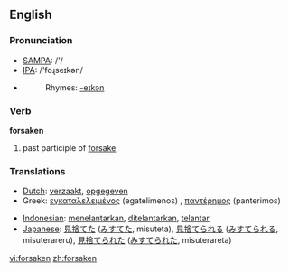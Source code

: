 ==English==

=== Pronunciation ===
*[[w:SAMPA|SAMPA]]: /'/
*[[w:IPA|IPA]]: /'foɻseɪkən/
*{{audio|en-us-forsaken.ogg|Audio (US)}}
*:Rhymes: [[Rhymes:English:-eɪkən|-eɪkən]]

=== Verb ===

'''forsaken'''

# past participle of [[forsake]]

=== Translations ===
{{top}}
*[[Dutch]]: [[verzaakt]], [[opgegeven]]
*Greek: [[εγκαταλελειμένος]] (egatelimenos) {{m}}, [[παντέρημος]] (panterimos) {{m}}
{{mid}}
*[[Indonesian]]: [[telantar|menelantarkan]], [[telantar|ditelantarkan]], [[telantar]]
*[[Japanese]]: [[見捨てた]] ([[みすてた]], misuteta), [[見捨てられる]] ([[みすてられる]], misuterareru),  [[見捨てられた]] ([[みすてられた]], misuterareta)
{{bottom}}

[[vi:forsaken]]
[[zh:forsaken]]
